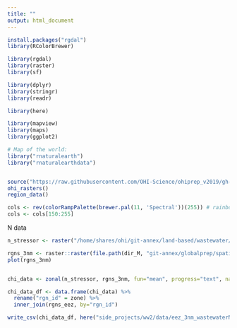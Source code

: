 ```yaml
---
title: ""
output: html_document
---
```


```r
install.packages("rgdal")
library(RColorBrewer)

library(rgdal)
library(raster)
library(sf)

library(dplyr)
library(stringr)
library(readr)

library(here)

library(mapview)
library(maps)
library(ggplot2)

# Map of the world:
library("rnaturalearth")
library("rnaturalearthdata")


source("https://raw.githubusercontent.com/OHI-Science/ohiprep_v2019/gh-pages/workflow/R/common.R")
ohi_rasters()
region_data()

cols <- rev(colorRampPalette(brewer.pal(11, 'Spectral'))(255)) # rainbow color scheme
cols <- cols[150:255]

```


N data
```r

n_stressor <- raster("/home/shares/ohi/git-annex/land-based/wastewater/melanie/global_effluent_2015_all_raw_mol_nonegs_clean.tif")

rgns_3nm <- raster::raster(file.path(dir_M, "git-annex/globalprep/spatial/v2018/rgns_3nm_offshore_mol.tif"))
plot(rgns_3nm)


chi_data <- zonal(n_stressor, rgns_3nm, fun="mean", progress="text", na.rm=TRUE)

chi_data_df <- data.frame(chi_data) %>%
  rename("rgn_id" = zone) %>%
  inner_join(rgns_eez, by="rgn_id")

write_csv(chi_data_df, here("side_projects/ww2/data/eez_3nm_wastewaterN.csv"))

```

